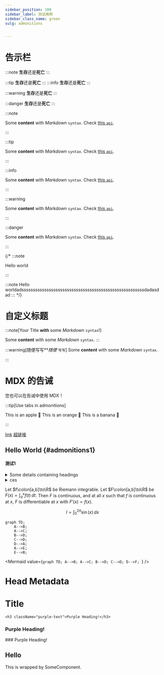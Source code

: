 ```yaml
---
sidebar_position: 100
sidebar_label: 测试用例
sidebar_class_name: green
sulg: admonitions


---
```

# 告示栏

:::note
**生存**还是**死亡**
:::

:::tip
**生存**还是**死亡**
:::
:::info
**生存**还是**死亡**
:::

:::warning
**生存**还是**死亡**
:::

:::danger
**生存**还是**死亡**
:::


:::note

Some **content** with _Markdown_ `syntax`. Check [this `api`](#).

:::

:::tip

Some **content** with _Markdown_ `syntax`. Check [this `api`](#).

:::

:::info

Some **content** with _Markdown_ `syntax`. Check [this `api`](#).

:::

:::warning

Some **content** with _Markdown_ `syntax`. Check [this `api`](#).

:::

:::danger

Some **content** with _Markdown_ `syntax`. Check [this `api`](#).

:::


{/* <!-- Prettier doesn't change this -->
:::note

Hello world

:::

 
<!-- Prettier change this -->
:::note
Hello worldadssssssssssssssssssssssssssssssssssssssssssssssssssssssdadasdad
::: */}
 

# 自定义标题
:::note[Your Title **with** some _Markdown_ `syntax`!]

Some **content** with some _Markdown_ `syntax`.
:::

:::warning[随便写写***随便* `写写`]
Some **content** with some _Markdown_ `syntax`.

:::

# MDX 的告诫
您也可以在告诫中使用 MDX！



:::tip[Use tabs in admonitions]

<Tabs>
  <TabItem value="apple" label="Apple">This is an apple 🍎</TabItem>
  <TabItem value="orange" label="Orange">This is an orange 🍊</TabItem>
  <TabItem value="banana" label="Banana">This is a banana 🍌</TabItem>
</Tabs>

:::

[link](#heading-id)
[超链接](admonitions)

## Hello World {#admonitions1}
#### 测试1


<TOCInline toc={toc} />

 
<TOCInline toc={toc} />

<details>
<summary>Some details containing headings</summary>
<h2 id="#heading-id">I'm a heading that will not show up in the TOC</h2>

Some content...

</details>

<details>
<summary>ces </summary>

Let $f\colon[a,b]\to\R$ be Riemann integrable. Let $F\colon[a,b]\to\R$ be
$F(x)=\int_{a}^{x} f(t)\,dt$. Then $F$ is continuous, and at all $x$ such that
$f$ is continuous at $x$, $F$ is differentiable at $x$ with $F'(x)=f(x)$.
</details>


Let $f\colon[a,b]\to\R$ be Riemann integrable. Let $F\colon[a,b]\to\R$ be
$F(x)=\int_{a}^{x} f(t)\,dt$. Then $F$ is continuous, and at all $x$ such that
$f$ is continuous at $x$, $F$ is differentiable at $x$ with $F'(x)=f(x)$.

$$
I = \int_0^{2\pi} \sin(x)\,dx
$$

```mermaid
graph TD;
    A-->B;
    A-->C;
    B-->D;
    C-->D;
    D-->A;
    A-->E;
    E-->B;
```


<Mermaid
  value={`graph TD;
    A-->B;
    A-->C;
    B-->D;
    C-->D;
    D-->F;
    `}
/>

<head>
  <html className="some-extra-html-class" />
  <body className="other-extra-body-class" />
  <title>Head Metadata customized title!</title>
  <meta charSet="utf-8" />
  <meta name="twitter:card" content="summary" />
  <link rel="canonical" href="https://docusaurus.io/docs/markdown-features/head-metadata" />
</head>

# Head Metadata

# Title

 

    <h3 className="purple-text">Purple Heading!</h3>

<h3 class="purple-heading">Purple Heading!</h3>
### <span className="purple-heading" id="purple-title">Purple Heading!</span>


<SomeComponent>
  <h2>Hello</h2>
  <p>This is wrapped by SomeComponent.</p>
</SomeComponent>


 

 

